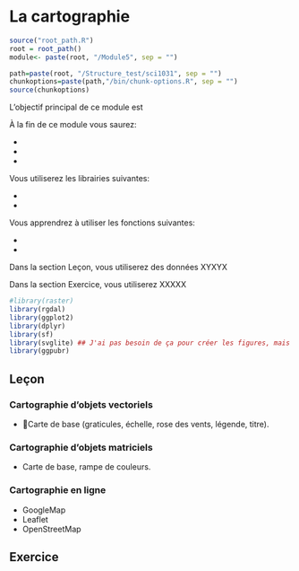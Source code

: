 # La cartographie {#carto}


```r
source("root_path.R")
root = root_path()
module<- paste(root, "/Module5", sep = "")
```


```r
path=paste(root, "/Structure_test/sci1031", sep = "")
chunkoptions=paste(path,"/bin/chunk-options.R", sep = "")
source(chunkoptions)
```
L'objectif principal de ce module est

À la fin de ce module vous saurez:

-
-
-

Vous utiliserez les librairies suivantes:

- 
-

Vous apprendrez à utiliser les fonctions suivantes:

- 
-

Dans la section Leçon, vous utiliserez des données XYXYX

Dans la section Exercice, vous utiliserez XXXXX

```r
#library(raster)
library(rgdal)
library(ggplot2)
library(dplyr)
library(sf)
library(svglite) ## J'ai pas besoin de ça pour créer les figures, mais pour les inclure dans le markdown, oui.
library(ggpubr)
```

## Leçon

### Cartographie d’objets vectoriels

- Carte de base (graticules, échelle, rose des vents, légende, titre).

### Cartographie d’objets matriciels

-	Carte de base, rampe de couleurs.

### Cartographie en ligne

-	GoogleMap
-	Leaflet  
-	OpenStreetMap

## Exercice
